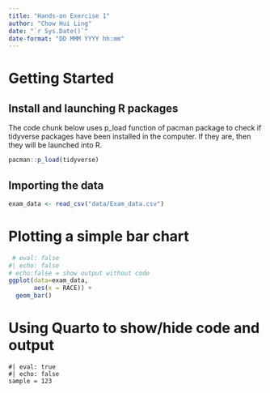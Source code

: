 ```yaml
---
title: "Hands-on Exercise 1"
author: "Chow Hui Ling"
date: "`r Sys.Date()`"
date-format: "DD MMM YYYY hh:mm"
---
```


# Getting Started

## Install and launching R packages

The code chunk below uses p_load function of pacman package to check if tidyverse packages have been installed in the computer. If they are, then they will be launched into R.

```r
pacman::p_load(tidyverse)

```

## Importing the data

```r
exam_data <- read_csv("data/Exam_data.csv")
```

# Plotting a simple bar chart

```r
 # eval: false
#| echo: false
# echo:false = show output without code
ggplot(data=exam_data,
       aes(x = RACE)) +
  geom_bar()
```

# Using Quarto to show/hide code and output

```qmd
#| eval: true
#| echo: false
sample = 123
```

